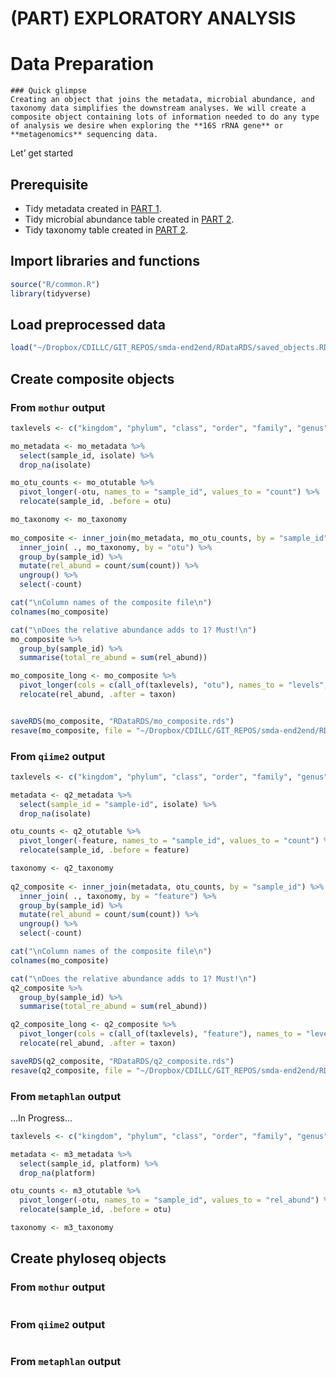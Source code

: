 # (PART) EXPLORATORY ANALYSIS {-}

# Data Preparation {#data-preparation}


```block
### Quick glimpse
Creating an object that joins the metadata, microbial abundance, and taxonomy data simplifies the downstream analyses. We will create a composite object containing lots of information needed to do any type of analysis we desire when exploring the **16S rRNA gene** or **metagenomics** sequencing data.
```

Let' get started


## Prerequisite
- Tidy metadata created in [PART 1](https://github.com/tmbuza/iMAP-part1/).
- Tidy microbial abundance table created in [PART 2](https://github.com/tmbuza/iMAP-part2/).
- Tidy taxonomy table created in [PART 2](https://github.com/tmbuza/iMAP-part2/).

## Import libraries and functions
```r
source("R/common.R")
library(tidyverse)
```

## Load preprocessed data
```r
load("~/Dropbox/CDILLC/GIT_REPOS/smda-end2end/RDataRDS/saved_objects.RData", verbose = T)
```

## Create composite objects

### From `mothur` output
```r
taxlevels <- c("kingdom", "phylum", "class", "order", "family", "genus" )

mo_metadata <- mo_metadata %>% 
  select(sample_id, isolate) %>% 
  drop_na(isolate)

mo_otu_counts <- mo_otutable %>% 
  pivot_longer(-otu, names_to = "sample_id", values_to = "count") %>% 
  relocate(sample_id, .before = otu)

mo_taxonomy <- mo_taxonomy 
  
mo_composite <- inner_join(mo_metadata, mo_otu_counts, by = "sample_id") %>% 
  inner_join( ., mo_taxonomy, by = "otu") %>% 
  group_by(sample_id) %>% 
  mutate(rel_abund = count/sum(count)) %>% 
  ungroup() %>% 
  select(-count) 

cat("\nColumn names of the composite file\n")
colnames(mo_composite)

cat("\nDoes the relative abundance adds to 1? Must!\n")
mo_composite %>% 
  group_by(sample_id) %>% 
  summarise(total_re_abund = sum(rel_abund))

mo_composite_long <- mo_composite %>% 
  pivot_longer(cols = c(all_of(taxlevels), "otu"), names_to = "levels", values_to = "taxon") %>% 
  relocate(rel_abund, .after = taxon)


saveRDS(mo_composite, "RDataRDS/mo_composite.rds")
resave(mo_composite, file = "~/Dropbox/CDILLC/GIT_REPOS/smda-end2end/RDataRDS/saved_objects.RData")
```



### From `qiime2` output
```r
taxlevels <- c("kingdom", "phylum", "class", "order", "family", "genus" )

metadata <- q2_metadata %>% 
  select(sample_id = "sample-id", isolate) %>% 
  drop_na(isolate)

otu_counts <- q2_otutable %>% 
  pivot_longer(-feature, names_to = "sample_id", values_to = "count") %>% 
  relocate(sample_id, .before = feature)

taxonomy <- q2_taxonomy 
  
q2_composite <- inner_join(metadata, otu_counts, by = "sample_id") %>% 
  inner_join( ., taxonomy, by = "feature") %>% 
  group_by(sample_id) %>% 
  mutate(rel_abund = count/sum(count)) %>% 
  ungroup() %>% 
  select(-count) 

cat("\nColumn names of the composite file\n")
colnames(mo_composite)

cat("\nDoes the relative abundance adds to 1? Must!\n")
q2_composite %>% 
  group_by(sample_id) %>% 
  summarise(total_re_abund = sum(rel_abund))

q2_composite_long <- q2_composite %>% 
  pivot_longer(cols = c(all_of(taxlevels), "feature"), names_to = "levels", values_to = "taxon") %>% 
  relocate(rel_abund, .after = taxon)

saveRDS(q2_composite, "RDataRDS/q2_composite.rds")
resave(q2_composite, file = "~/Dropbox/CDILLC/GIT_REPOS/smda-end2end/RDataRDS/saved_objects.RData")
```


### From `metaphlan` output
...In Progress...
```r
taxlevels <- c("kingdom", "phylum", "class", "order", "family", "genus" )

metadata <- m3_metadata %>% 
  select(sample_id, platform) %>% 
  drop_na(platform)

otu_counts <- m3_otutable %>% 
  pivot_longer(-otu, names_to = "sample_id", values_to = "rel_abund") %>% 
  relocate(sample_id, .before = otu)

taxonomy <- m3_taxonomy

```

## Create phyloseq objects
### From `mothur` output
```r

```


### From `qiime2` output
```r

```


### From `metaphlan` output
```r

```


